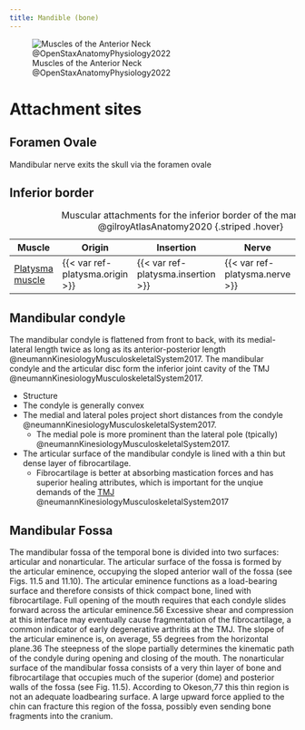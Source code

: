 ```yaml
---
title: Mandible (bone)
---
```


![Muscles of the Anterior Neck @OpenStaxAnatomyPhysiology2022](/The Archive/Images/OpenStax Anatomy and Physiology 2e/fig11.13 Muscles of the Anterior Neck.jpeg){#fig-openstax-fig11.13}


# Attachment sites

## Foramen Ovale

Mandibular nerve exits the skull via the foramen ovale

## Inferior border

| Muscle  | Origin | Insertion | Nerve | Action |
|------|--------|-------|----------|--------|
| [Platysma muscle]({{< var ref-platysma.path >}}) | {{< var ref-platysma.origin >}} | {{< var ref-platysma.insertion >}} | {{< var ref-platysma.nerve >}} | {{< var ref-platysma.action >}} |
: Muscular attachments for the inferior border of the mandible @gilroyAtlasAnatomy2020 {.striped .hover}


## Mandibular condyle {#mandibular-condyle}

The mandibular condyle is flattened from front to back, with its medial-lateral length twice as long as its anterior-posterior length @neumannKinesiologyMusculoskeletalSystem2017.
The mandibular condyle and the articular disc form the inferior joint cavity of the TMJ @neumannKinesiologyMusculoskeletalSystem2017.

- Structure
- The condyle is generally convex
- The medial and lateral poles project short distances from the condyle @neumannKinesiologyMusculoskeletalSystem2017.
    - The medial pole is more prominent than the lateral pole (tpically) @neumannKinesiologyMusculoskeletalSystem2017.
- The articular surface of the mandibular condyle is lined with a thin but dense layer of fibrocartilage.
    - Fibrocartilage is better at absorbing mastication forces and has superior healing attributes, which is important for the unqiue demands of the [TMJ]({{< var ref-temperomandibular-joint.path >}}) @neumannKinesiologyMusculoskeletalSystem2017

## Mandibular Fossa {#mandibular-fossa}
The mandibular fossa of the temporal bone is divided into two surfaces: articular and nonarticular. The articular surface of the fossa is formed by the articular eminence, occupying the sloped anterior wall of the fossa (see Figs. 11.5 and 11.10). The articular eminence functions as a load-bearing surface and therefore consists of thick compact bone, lined with fibrocartilage. Full opening of the mouth requires that each condyle slides forward across the articular eminence.56 Excessive shear and compression at this interface may eventually cause fragmentation of the fibrocartilage, a common indicator of early degenerative arthritis at the TMJ.
The slope of the articular eminence is, on average, 55 degrees from the horizontal plane.36 The steepness of the slope partially determines the kinematic path of the condyle during opening and closing of the mouth. 
The nonarticular surface of the mandibular fossa consists of a very thin layer of bone and fibrocartilage that occupies much of the superior (dome) and posterior walls of the fossa (see Fig. 11.5). According to Okeson,77 this thin region is not an adequate loadbearing surface. A large upward force applied to the chin can fracture this region of the fossa, possibly even sending bone fragments into the cranium.
